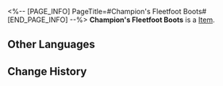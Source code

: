 <%-- [PAGE_INFO]
PageTitle=#Champion's Fleetfoot Boots#
[END_PAGE_INFO] --%>
{{Item Infobox
|id          = 51054
|image       = Item Champion's Fleetfoot Boots.png
|type        = 
|invCategory = Relics
|rarity      = 4
|effect      = 
|description = Intricately crafted from leather and mesh, the combination of a thick insole and thin outsole ensures the wearer can be agile on their feet.
|source1     = [[Cavern of Corrosion: Silvermane Guard Restricted Zone]]
}}
'''Champion's Fleetfoot Boots''' is a [[Item]].

==Other Languages==
{{Other Languages
|en   = Champion's Fleetfoot Boots
|zhs  = 拳王的弧步战靴
|zht  = 拳王的弧步戰靴
|ja   = チャンピオンの弧歩シューズ
|ko   = 격투왕의 휘어진 스텝 부츠
|es   = Botas flexibles de la campeona
|fr   = Bottes de championne
|ru   = Боксёрки чемпиона
|th   = Champion's Fleetfoot Boots
|vi   = Giày Bước Nhảy Của Quyền Vương
|de   = Leichtfüßige Stiefel des Champions
|id   = Champion's Fleetfoot Boots
|pt   = Botas Ligeiras da Campeã
}}

==Change History==
{{Change History|2.0}}